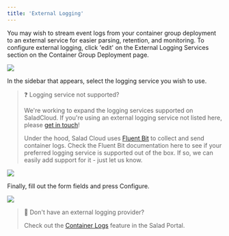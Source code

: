 ```yaml
---
title: 'External Logging'
---
```


You may wish to stream event logs from your container group deployment to an external service for easier parsing,
retention, and monitoring. To configure external logging, click 'edit' on the External Logging Services section on the
Container Group Deployment page.

<img src="/container-engine/images/aa011bd-image.png" />

In the sidebar that appears, select the logging service you wish to use.

> ❓ Logging service not supported?
>
> We're working to expand the logging services supported on SaladCloud. If you're using an external logging service not
> listed here, please [get in touch](mailto:cloud@salad.com)!
>
> Under the hood, Salad Cloud uses [Fluent Bit](https://docs.fluentbit.io/manual/pipeline/outputs) to collect and send
> container logs. Check the Fluent Bit documentation here to see if your preferred logging service is supported out of
> the box. If so, we can easily add support for it - just let us know.

<img src="/container-engine/images/a2a3a75-image.png" />

Finally, fill out the form fields and press Configure.

<img src="/container-engine/images/d8a6ecb-image.png" />

> 📘 Don't have an external logging provider?
>
> Check out the [Container Logs](/container-engine/container-logs) feature in the Salad Portal.
